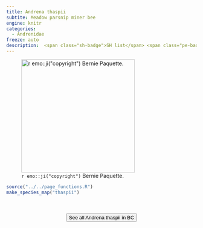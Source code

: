 ```yaml
---
title: Andrena thaspii
subtite: Meadow parsnip miner bee
engine: knitr
categories:
  - Andrenidae
freeze: auto
description:  <span class="sh-badge">SH list</span> <span class="pe-badge">PM Evidence</span>
---
```

![`r emo::ji("copyright")` Bernie Paquette.](https://inaturalist-open-data.s3.amazonaws.com/photos/293350426/large.jpeg){height=300}





```r
source("../../page_functions.R")
make_species_map("thaspii")
```
<br><br>
<center>


<a href="https://www.zoology.ubc.ca/entomology/main/Hymenoptera/Andrenidae/Andrena%20thaspii.php"><button type="button" class="btn btn-secondary">See all Andrena thaspii in BC <i class="fa-solid fa-arrow-up-right-from-square"></i> </button></a>
</center>
